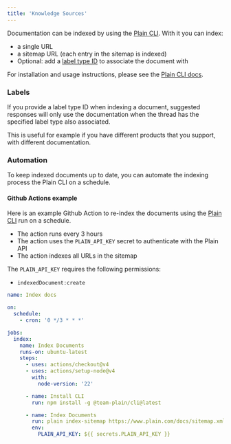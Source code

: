 ```yaml
---
title: 'Knowledge Sources'
---
```


Documentation can be indexed by using the [Plain CLI](https://github.com/team-plain/cli). With it you can index:

- a single URL
- a sitemap URL (each entry in the sitemap is indexed)
- Optional: add a [label type ID](/labels) to associate the document with

For installation and usage instructions, please see the [Plain CLI docs](https://github.com/team-plain/cli).

### Labels

If you provide a label type ID when indexing a document, suggested responses will only use the documentation when the thread has the specified label type also associated.

This is useful for example if you have different products that you support, with different documentation.

### Automation

To keep indexed documents up to date, you can automate the indexing process the Plain CLI on a schedule.

#### Github Actions example

Here is an example Github Action to re-index the documents using the [Plain CLI](https://github.com/team-plain/cli) run on a schedule.

- The action runs every 3 hours
- The action uses the `PLAIN_API_KEY` secret to authenticate with the Plain API
- The action indexes all URLs in the sitemap

The `PLAIN_API_KEY` requires the following permissions:
- `indexedDocument:create`

```yaml
name: Index docs

on:
  schedule:
    - cron: '0 */3 * * *'

jobs:
  index:
    name: Index Documents
    runs-on: ubuntu-latest
    steps:
      - uses: actions/checkout@v4
      - uses: actions/setup-node@v4
        with:
          node-version: '22'

      - name: Install CLI
        run: npm install -g @team-plain/cli@latest

      - name: Index Documents
        run: plain index-sitemap https://www.plain.com/docs/sitemap.xml --labelTypeIds lt_01G0EZ1XTM37C643SQTDNXR1
        env:
          PLAIN_API_KEY: ${{ secrets.PLAIN_API_KEY }}
```
